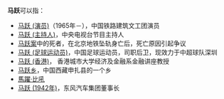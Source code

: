 '''马跃'''可以指：
*[[马跃_(演员)|马跃 (演员)]]（1965年－），中国铁路建筑文工团演员
* [[马跃_(主持人)|马跃 (主持人)]]，中央电视台节目主持人
*[[马跃案|马跃案]]中的死者，在北京地铁坠轨身亡后，死亡原因引起争议
*[[马跃_(足球运动员)|马跃 (足球运动员)]]，中国足球运动员，司职后卫，现效力于中超球队深圳
* [[马跃_(香港)|马跃 (香港)]]， 香港城市大学经济及金融系金融讲座教授
*[[马跃乡|马跃乡]]，中国西藏申扎县的一个乡
*[[馬躍·比吼|馬躍·比吼]]
* [[马跃_(1942年)|马跃 (1942年)]]，东风汽车集团董事长

{{disambig|Cat=二字馬姓人名消歧義}}